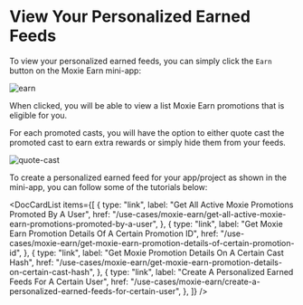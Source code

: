 
# View Your Personalized Earned Feeds

To view your personalized earned feeds, you can simply click the `Earn` button on the Moxie Earn mini-app:

<div style={{textAlign: 'center'}}>

![earn](/img/moxie-earn/earn.png)

</div>

When clicked, you will be able to view a list Moxie Earn promotions that is eligible for you.

For each promoted casts, you will have the option to either quote cast the promoted cast to earn extra rewards or simply hide them from your feeds.

<div style={{textAlign: 'center'}}>

![quote-cast](/img/moxie-earn/moxie_earn_promotions.png)

</div>

To create a personalized earned feed for your app/project as shown in the mini-app, you can follow some of the tutorials below:

<DocCardList
  items={[
    {
      type: "link",
      label: "Get All Active Moxie Promotions Promoted By A User",
      href: "/use-cases/moxie-earn/get-all-active-moxie-earn-promotions-promoted-by-a-user",
    },
    {
      type: "link",
      label: "Get Moxie Earn Promotion Details Of A Certain Promotion ID",
      href: "/use-cases/moxie-earn/get-moxie-earn-promotion-details-of-certain-promotion-id",
    },
    {
      type: "link",
      label: "Get Moxie Promotion Details On A Certain Cast Hash",
      href: "/use-cases/moxie-earn/get-moxie-earn-promotion-details-on-certain-cast-hash",
    },
    {
      type: "link",
      label: "Create A Personalized Earned Feeds For A Certain User",
      href: "/use-cases/moxie-earn/create-a-personalized-earned-feeds-for-certain-user",
    },
  ]}
/>
